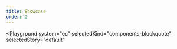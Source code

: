 ```yaml
---
title: Showcase
order: 2
---
```



<Playground
  system="ec"
  selectedKind="components-blockquote"
  selectedStory="default"
>
  <Blockquote
    author="President Juncker"
    citation="An interconnected grid will help deliver the ultimate goal of the Energy Union, to ensure affordable, secure and sustainable energy, and also growth across the EU."
  />
</Playground>
